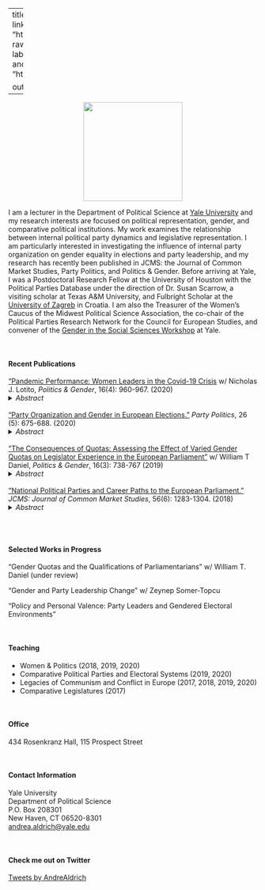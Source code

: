 
---
title: "Andrea S. Aldrich, PhD"
image: "aldrich.headshot.1.jpg"
links:
  - label: CV
    url: "https://www.dropbox.com/s/ub5x1bkr993b93q/Aldrich.CV.pdf?raw=1" 
  - label: Email
    url: "mailto:andrea.aldrich@yale.edu"
  - label: Office Hours
    url: "https://calendly.com/aldrich-andrea/15min"
  - label: Data
    url: "https://dataverse.harvard.edu/dataverse/andreasaldrich/"

output:
  postcards::trestles

---

<p align="center">
  <img width="200" src="Yale.png">
</p>


I am a lecturer in the Department of Political Science at [Yale University](https://politicalscience.yale.edu/ "Yale Political Science"){target="_blank"} and my research interests are focused on political representation, gender, and comparative political institutions. My work examines the relationship between internal political party dynamics and legislative representation. I am particularly interested in investigating the influence of internal party organization on gender equality in elections and party leadership, and my research has recently been published in JCMS: the Journal of Common Market Studies,  Party Politics, and Politics & Gender. Before arriving at Yale, I was a Postdoctoral Research Fellow at the University of Houston with the Political Parties Database under the direction of Dr. Susan Scarrow, a visiting scholar at Texas A&M University, and Fulbright Scholar at the [University of Zagreb](https://www.fpzg.unizg.hr/en/about_us "FPZG"){target="_blank"} in Croatia. I am also the Treasurer of the Women's Caucus of the Midwest Political Science Association, the co-chair of the Political Parties Research Network for the Council for European Studies, and convener of the [Gender in the Social Sciences Workshop](https://genderworkshop.yale.edu/ "Gender Workshop"){target="_blank"} at Yale.

&nbsp;


#### Recent Publications

["Pandemic Performance: Women Leaders in the Covid-19 Crisis](https://www.cambridge.org/core/journals/politics-and-gender/article/pandemic-performance-women-leaders-in-the-covid19-crisis/579B3EA9BE0CD8215EE2E74257252FED){target="_blank"} w/ Nicholas J. Lotito, *Politics & Gender*, 16(4): 960-967. (2020)<details>
  <summary>*Abstract*</summary>
Media outlets have reported that women leaders around the globe are managing the COVID-19 crisis better than their male counterparts, responding faster and communicating better about pandemic policies. In this article, we examine empirical data on the timing of policy responses from the Coronavirus Government Response Tracker to determine whether and how countries led by women reacted differently to the pandemic. Exploring the relationship between the gender of leaders and legislators and the timing of stay-at-home orders, school closures, and coordinated public information campaigns, we find no statistical evidence supporting popular claims in the media. However, we find some evidence that the level of gender equality in legislatures is related to school closures, a policy with clear gendered consequences. These conclusions are an important first step in understanding the potentially gendered nature of the crisis response and identifying new avenues for research.
</details>
\
[“Party Organization and Gender in European Elections."](https://journals.sagepub.com/doi/10.1177/1354068818806630){target="_blank"} *Party Politics*, 26 (5): 675-688. (2020) <details>
  <summary>*Abstract*</summary>
Political parties often monopolize the flow of politicians into elected office making it important to understand when, and under what conditions, parties are more or less likely to promote gender equality in representation. This article argues that party choices to nominate women in elections are conditional on the centralization of candidate selection within the party. Gender quotas and characteristics of the electoral environment have differential effects on candidate lists across party types. Leveraging data at the party level, I test when it is electorally feasible and organizationally possible for parties to nominate women for office. I find that candidate selection procedures condition the effects of party strategy and characteristics of the electoral environment on the percentage of women on electoral lists. The results provide insight into how strategic party choices, attenuated by electoral considerations and organization, impact the diversity of representation in political institutions.
</details>
\
[“The Consequences of Quotas: Assessing the Effect of Varied Gender Quotas on Legislator Experience in the European Parliament"](https://www.cambridge.org/core/journals/politics-and-gender/article/abs/consequences-of-quotas-assessing-the-effect-of-varied-gender-quotas-on-legislator-experience-in-the-european-parliament/4E1C001712F5D236327B8F1FA685CC97){target="_blank"} w/ William T Daniel, *Politics & Gender*, 16(3): 738-767 (2019) <details>
  <summary>*Abstract*</summary>
This article explores the consequences of quotas on the level of diversity observed in legislators’ professional and political experience. We examine how party system and electoral system features that are meant to favor female representation, such as gender quotas for candidate selection or placement mandates on electoral lists, affect the composition of legislatures by altering the mix of professional and political qualifications held by its members. Using data collected for all legislators initially seated to the current session of the European Parliament, one of the largest and most diverse democratically elected legislatures in the world, we find that quotas eliminate gendered differences in experience within the institution, particularly when used in conjunction with placement mandates that ensure female candidates are featured on electoral lists in viable positions. Electoral institutions can generally help to “level the playing field” between the backgrounds of men and women in elected office while increasing the presence of desirable qualities among European Parliament representatives of both genders.
</details>
\
[“National Political Parties and Career Paths to the European Parliament."](https://onlinelibrary.wiley.com/doi/abs/10.1111/jcms.12741){target="_blank"} *JCMS: Journal of Common Market Studies*, 56(6): 1283-1304. (2018) <details>
  <summary>*Abstract*</summary>
  This paper explores how career paths leading to the European Parliament (EP) are influenced by the strategic goals of national political parties. Considering both individual career factors and the national electoral fate of political parties, it determines what conditions increase the likelihood that experienced or inexperienced politicians serve in the EP. Experienced politicians are more likely to reach the EP when they serve vote-seeking and policy-seeking parties while inexperienced politicians are more likely to enter the EP when their parties are opportunity seeking. Overall, I find the role of individual ambition is conditioned by party strategy to determine the institutional composition of the EP, contributing to a growing literature on the strategic use of European elections by national political parties. It suggests that the electoral goals of parties should be examined in order to understand the nature of democratic representation in the European Union.
</details>
\
&nbsp;

#### Selected Works in Progress 

"Gender Quotas and the Qualifications of Parliamentarians" w/ William T. Daniel (under review)

“Gender and Party Leadership Change” w/ Zeynep Somer-Topcu 

“Policy and Personal Valence: Party Leaders and Gendered Electoral Environments"

&nbsp;

#### Teaching
  + Women & Politics  (2018, 2019, 2020)
  + Comparative Political Parties and Electoral Systems (2019, 2020)
  + Legacies of Communism and Conflict in Europe (2017, 2018, 2019, 2020)
  + Comparative Legislatures (2017)
 
&nbsp;

#### Office
434 Rosenkranz Hall, 115 Prospect Street

&nbsp;

#### Contact Information
Yale University\
Department of Political Science\
P.O. Box 208301\
New Haven, CT 06520-8301\
[andrea.aldrich@yale.edu](mailto:andrea.aldrich@yale.edu) 

&nbsp;

#### Check me out on Twitter
<a class="twitter-timeline" data-width="500" data-height="500" data-theme="dark" href="https://twitter.com/AndreAldrich?ref_src=twsrc%5Etfw">Tweets by AndreAldrich</a> <script async src="https://platform.twitter.com/widgets.js" charset="utf-8"></script>